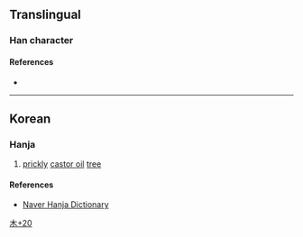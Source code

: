 {{character info/new}}
==Translingual==

===Han character===
{{Han char|rn=75|rad=木|as=20|sn=24|four=|canj=DRRK|ids=⿰木嚴}}

====References====
* {{Han ref|kx=0564.091|dj=0953.130|hdz=21323.191|uh=6B15|ud=27413}}

----

==Korean==

===Hanja===
{{ko-hanja|hangeul=[[엄]]|eumhun=|rv=eom|mr=ŏm|y=em}}

# [[prickly]] [[castor oil]] [[tree]] {{gloss|{{taxlink|Kalopanax septemlobus|species|noshow=1}}}}

====References====
* [http://hanja.naver.com/hanja?q=%E6%AC%95 Naver Hanja Dictionary]

[[Category:Korean-only CJKV Characters|木+20]]